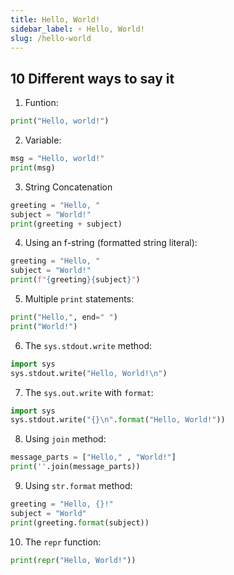 ```yaml
---
title: Hello, World!
sidebar_label: ⚡ Hello, World!
slug: /hello-world
---
```


## 10 Different ways to say it

1. Funtion:

```py
print("Hello, world!")
```

2. Variable:

```py
msg = "Hello, world!"
print(msg)
```

3. String Concatenation

```py
greeting = "Hello, "
subject = "World!"
print(greeting + subject)
```

4. Using an f-string (formatted string literal):

```py
greeting = "Hello, "
subject = "World!"
print(f"{greeting}{subject}")
```

5. Multiple `print` statements:

```py
print("Hello,", end=" ")
print("World!")
```

6. The `sys.stdout.write` method:

```py
import sys
sys.stdout.write("Hello, World!\n")
```

7. The `sys.out.write` with `format`:

```py
import sys
sys.stdout.write("{}\n".format("Hello, World!"))
```

8. Using `join` method:

```py
message_parts = ["Hello," , "World!"]
print(''.join(message_parts))
```

9. Using `str.format` method:

```py
greeting = "Hello, {}!"
subject = "World"
print(greeting.format(subject))
```

10. The `repr` function:

```py
print(repr("Hello, World!"))
```